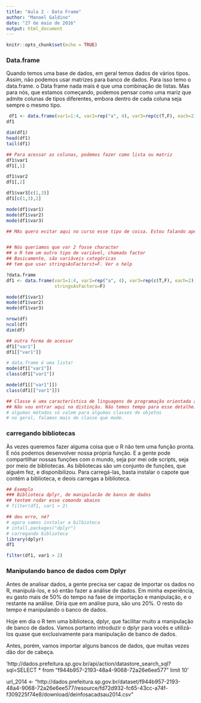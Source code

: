 ```yaml
---
title: "Aula 2 - Data Frame"
author: "Manoel Galdino"
date: "27 de maio de 2016"
output: html_document
---
```


```r
knitr::opts_chunk$set(echo = TRUE)
```

### Data.frame

Quando temos uma base de dados, em geral temos dados de vários tipos. Assim, não podemos usar matrizes para banco de dados. Para isso temo o data.frame. o Data frame nada mais é que uma combinação de listas. Mas para nós, que estamos começando, podemos pensar como uma mariz que admite colunas de tipos diferentes, embora dentro de cada coluna seja sempre o mesmo tipo.

```r
 df1 <- data.frame(var1=1:4, var2=rep("a", 4), var3=rep(c(T,F), each=2))
df1

dim(df1)
head(df1)
tail(df1)

## Para acessar as colunas, podemos fazer como lista ou matriz
df1$var1
df1[,1]

df1$var2
df1[,2]

df1$var3[c(1,3)]
df1[c(1,3),2]

mode(df1$var1)
mode(df1$var2)
mode(df1$var3)

## MAs quero evitar aqui no curso esse tipo de coisa. Estou falando apenas porque às vezes é útil, e muita gente usa isso, então é bom vocês saberem que existe.


## Nós queríamos que var 2 fosse character
## o R tem um outro tipo de variável, chamado factor
## Basicamente, são variáveis categóricas
## tem que usar stringsAsFactorst=F. Ver o help

?data.frame
df1 <- data.frame(var1=1:4, var2=rep("a", 4), var3=rep(c(T,F), each=2), 
                  stringsAsFactors=F)

mode(df1$var1)
mode(df1$var2)
mode(df1$var3)

nrow(df)
ncol(df)
dim(df)

## outra forma de acessar
df1["var1"]
df1[["var1"]]

# data.frame é uma lista!
mode(df1["var1"])
class(df1["var1"])

mode(df1[["var1"]])
class(df1[["var1"]])

## Classe é uma característica de linguagens de programação orientada a objetos
## Não vou entrar aqui na distinção. Não temos tempo para esse detalhe.
# algumas métodos só valem para algumas classes de objetos
# no geral, falamos mais de classe que mode.
```

### carregando bibliotecas

Às vezes queremos fazer alguma coisa que o R não tem uma função pronta. E nós podemos desenvolver nossa  própria função. E a gente pode compartilhar nossas funções com o mundo, seja por mei ode scripts, seja por meio de bibliotecas. As bibliotecas são um conjunto de funções, que alguém fez, e disponibilizou. Para carregá-las, basta instalar o capote que contém a biblioteca, e deois carregas a biblioteca.

```r
## Exemplo
### Biblioteca dplyr, de manipulacão de banco de dados
## tentem rodar esse comando abaixo
# filter(df1, var1 > 2)

## deu erro, né?
# agora vamos instalar a bilbioteca
# intall.packages("dplyr")
# carregando biblioteca
library(dplyr)
df1

filter(df1, var1 > 2)

```

### Manipulando banco de dados com Dplyr

Antes de analisar dados, a gente precisa ser capaz de importar os dados no R, manipulá-los, e só então fazer a análise de dados. Em minha experiência, eu gasto mais de 50% do tempo na fase de importação e manipulação, e o restante na análise. Diria que em análise pura, são uns 20%. O resto do tempo é manipulando o banco de dados.

Hoje em dia o R tem uma biblioteca, dplyr, que facilitar muito a manipulação de banco de dados. Vamos portanto introduzir o dplyr para vocês e utilizá-los quase que exclusivamente para manipulação de banco de dados.

Antes, porém, vamos importar alguns bancos de dados, que muitas vezes dão dor de cabeça.

'http://dados.prefeitura.sp.gov.br/api/action/datastore_search_sql?sql=SELECT * from "f944b957-2193-48a4-9068-72a26e6ee577" limit 10'

url_2014 <- "http://dados.prefeitura.sp.gov.br/dataset/f944b957-2193-48a4-9068-72a26e6ee577/resource/fd72d932-fc65-43cc-a74f-f309225f74e8/download/deinfosacadsau2014.csv"

